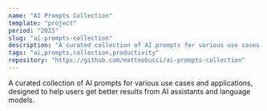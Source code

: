 ```yaml
---
name: "AI Prompts Collection"
template: "project"
period: "2025"
slug: "ai-prompts-collection"
description: "A curated collection of AI prompts for various use cases and applications"
tags: "ai,prompts,collection,productivity"
repository: "https://github.com/matteobucci/ai-prompts-collection"
---
```


A curated collection of AI prompts for various use cases and applications, designed to help users get better results from AI assistants and language models.